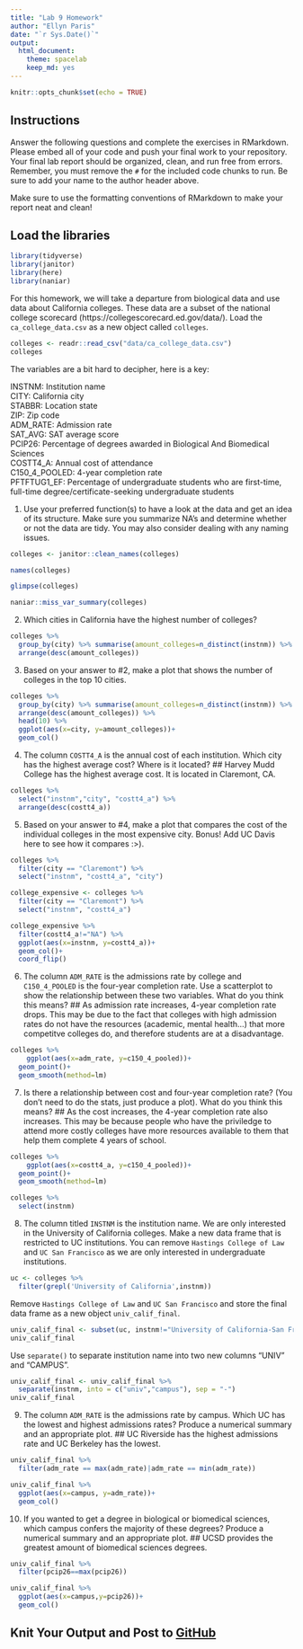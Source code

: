 ```yaml
---
title: "Lab 9 Homework"
author: "Ellyn Paris"
date: "`r Sys.Date()`"
output:
  html_document: 
    theme: spacelab
    keep_md: yes
---
```


```r
knitr::opts_chunk$set(echo = TRUE)
```

## Instructions
Answer the following questions and complete the exercises in RMarkdown. Please embed all of your code and push your final work to your repository. Your final lab report should be organized, clean, and run free from errors. Remember, you must remove the `#` for the included code chunks to run. Be sure to add your name to the author header above.  

Make sure to use the formatting conventions of RMarkdown to make your report neat and clean!  

## Load the libraries
```r
library(tidyverse)
library(janitor)
library(here)
library(naniar)
``` 

For this homework, we will take a departure from biological data and use data about California colleges. These data are a subset of the national college scorecard (https://collegescorecard.ed.gov/data/). Load the `ca_college_data.csv` as a new object called `colleges`.
```r
colleges <- readr::read_csv("data/ca_college_data.csv")
colleges
```

The variables are a bit hard to decipher, here is a key:  

INSTNM: Institution name  
CITY: California city  
STABBR: Location state  
ZIP: Zip code  
ADM_RATE: Admission rate  
SAT_AVG: SAT average score  
PCIP26: Percentage of degrees awarded in Biological And Biomedical Sciences  
COSTT4_A: Annual cost of attendance  
C150_4_POOLED: 4-year completion rate  
PFTFTUG1_EF: Percentage of undergraduate students who are first-time, full-time degree/certificate-seeking undergraduate students  

1. Use your preferred function(s) to have a look at the data and get an idea of its structure. Make sure you summarize NA's and determine whether or not the data are tidy. You may also consider dealing with any naming issues.
```r
colleges <- janitor::clean_names(colleges)
```

```r
names(colleges)
```

```r
glimpse(colleges)
```

```r
naniar::miss_var_summary(colleges)
```

2. Which cities in California have the highest number of colleges?
```r
colleges %>% 
  group_by(city) %>% summarise(amount_colleges=n_distinct(instnm)) %>% 
  arrange(desc(amount_colleges))
```

3. Based on your answer to #2, make a plot that shows the number of colleges in the top 10 cities.
```r
colleges %>% 
  group_by(city) %>% summarise(amount_colleges=n_distinct(instnm)) %>% 
  arrange(desc(amount_colleges)) %>%
  head(10) %>% 
  ggplot(aes(x=city, y=amount_colleges))+
  geom_col()
```

4. The column `COSTT4_A` is the annual cost of each institution. Which city has the highest average cost? Where is it located?
## Harvey Mudd College has the highest average cost. It is located in Claremont, CA.
```r
colleges %>% 
  select("instnm","city", "costt4_a") %>% 
  arrange(desc(costt4_a))
```
5. Based on your answer to #4, make a plot that compares the cost of the individual colleges in the most expensive city. Bonus! Add UC Davis here to see how it compares :>).
```r
colleges %>% 
  filter(city == "Claremont") %>%  
  select("instnm", "costt4_a", "city")
```
```r
college_expensive <- colleges %>% 
  filter(city == "Claremont") %>%
  select("instnm", "costt4_a")
```


```r
college_expensive %>% 
  filter(costt4_a!="NA") %>% 
  ggplot(aes(x=instnm, y=costt4_a))+
  geom_col()+
  coord_flip()
```

6. The column `ADM_RATE` is the admissions rate by college and `C150_4_POOLED` is the four-year completion rate. Use a scatterplot to show the relationship between these two variables. What do you think this means?
## As admission rate increases, 4-year completion rate drops. This may be due to the fact that colleges with high admission rates do not have the resources (academic, mental health...) that more competitve colleges do, and therefore students are at a disadvantage.
```r
colleges %>% 
    ggplot(aes(x=adm_rate, y=c150_4_pooled))+
  geom_point()+
  geom_smooth(method=lm)
```

7. Is there a relationship between cost and four-year completion rate? (You don't need to do the stats, just produce a plot). What do you think this means?
## As the cost increases, the 4-year completion rate also increases. This may be because people who have the priviledge to attend more costly colleges have more resources available to them that help them complete 4 years of school. 
```r
colleges %>% 
    ggplot(aes(x=costt4_a, y=c150_4_pooled))+
  geom_point()+
  geom_smooth(method=lm)
```
```r
colleges %>% 
  select(instnm)
```

8. The column titled `INSTNM` is the institution name. We are only interested in the University of California colleges. Make a new data frame that is restricted to UC institutions. You can remove `Hastings College of Law` and `UC San Francisco` as we are only interested in undergraduate institutions.
```r
uc <- colleges %>% 
  filter(grepl('University of California',instnm))
```

Remove `Hastings College of Law` and `UC San Francisco` and store the final data frame as a new object `univ_calif_final`.
```r
univ_calif_final <- subset(uc, instnm!="University of California-San Francisco" & instnm!="University of California-Hastings College of Law")
univ_calif_final
```

Use `separate()` to separate institution name into two new columns "UNIV" and "CAMPUS".
```r
univ_calif_final <- univ_calif_final %>% 
  separate(instnm, into = c("univ","campus"), sep = "-")
univ_calif_final
```

9. The column `ADM_RATE` is the admissions rate by campus. Which UC has the lowest and highest admissions rates? Produce a numerical summary and an appropriate plot.
## UC Riverside has the highest admissions rate and UC Berkeley has the lowest.

```r
univ_calif_final %>% 
  filter(adm_rate == max(adm_rate)|adm_rate == min(adm_rate))
```
```r
univ_calif_final %>% 
  ggplot(aes(x=campus, y=adm_rate))+
  geom_col()
```

10. If you wanted to get a degree in biological or biomedical sciences, which campus confers the majority of these degrees? Produce a numerical summary and an appropriate plot.
## UCSD provides the greatest amount of biomedical sciences degrees.
```r
univ_calif_final %>% 
  filter(pcip26==max(pcip26))
```

```r
univ_calif_final %>% 
  ggplot(aes(x=campus,y=pcip26))+
  geom_col()
```

## Knit Your Output and Post to [GitHub](https://github.com/FRS417-DataScienceBiologists)